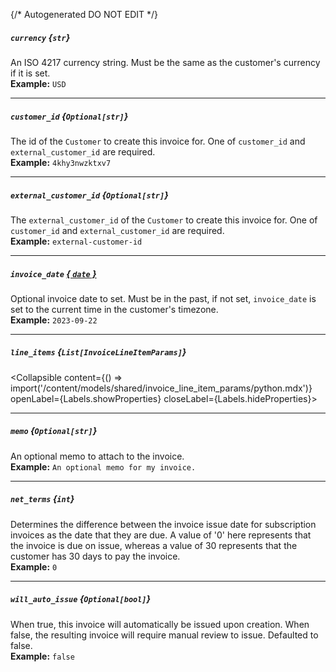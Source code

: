 {/* Autogenerated DO NOT EDIT  */}

##### `currency` *{`str`}*
An ISO 4217 currency string. Must be the same as the customer's currency if it is set.
<br/>
**Example:** `USD`

---
##### `customer_id` *{`Optional[str]`}*
The id of the `Customer` to create this invoice for. One of `customer_id` and `external_customer_id` are required.
<br/>
**Example:** `4khy3nwzktxv7`

---
##### `external_customer_id` *{`Optional[str]`}*
The `external_customer_id` of the `Customer` to create this invoice for. One of `customer_id` and `external_customer_id` are required.
<br/>
**Example:** `external-customer-id`

---
##### `invoice_date` [*{ `date` }*](https://docs.python.org/3/library/datetime.html#date-objects)
Optional invoice date to set. Must be in the past, if not set, `invoice_date` is set to the current time in the customer's timezone.
<br/>
**Example:** `2023-09-22`

---
##### `line_items` *{`List[InvoiceLineItemParams]`}*
<Collapsible content={() => import('/content/models/shared/invoice_line_item_params/python.mdx')} openLabel={Labels.showProperties} closeLabel={Labels.hideProperties}>
</Collapsible>

---
##### `memo` *{`Optional[str]`}*
An optional memo to attach to the invoice.
<br/>
**Example:** `An optional memo for my invoice.`

---
##### `net_terms` *{`int`}*
Determines the difference between the invoice issue date for subscription invoices as the date that they are due. A value of '0' here represents that the invoice is due on issue, whereas a value of 30 represents that the customer has 30 days to pay the invoice.
<br/>
**Example:** `0`

---
##### `will_auto_issue` *{`Optional[bool]`}*
When true, this invoice will automatically be issued upon creation. When false, the resulting invoice will require manual review to issue. Defaulted to false.
<br/>
**Example:** `false`


